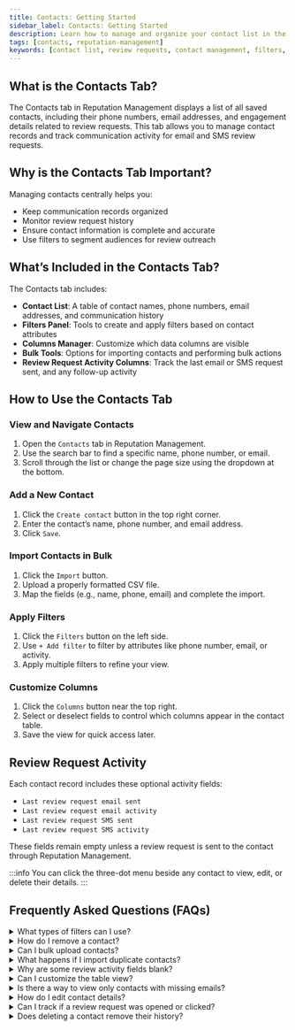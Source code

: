 ```yaml
---
title: Contacts: Getting Started  
sidebar_label: Contacts: Getting Started  
description: Learn how to manage and organize your contact list in the Contacts tab of Reputation Management.  
tags: [contacts, reputation-management]  
keywords: [contact list, review requests, contact management, filters, email activity]  
---
```


## What is the Contacts Tab?

The Contacts tab in Reputation Management displays a list of all saved contacts, including their phone numbers, email addresses, and engagement details related to review requests. This tab allows you to manage contact records and track communication activity for email and SMS review requests.

## Why is the Contacts Tab Important?

Managing contacts centrally helps you:

- Keep communication records organized  
- Monitor review request history  
- Ensure contact information is complete and accurate  
- Use filters to segment audiences for review outreach  

## What’s Included in the Contacts Tab?

The Contacts tab includes:

- **Contact List**: A table of contact names, phone numbers, email addresses, and communication history  
- **Filters Panel**: Tools to create and apply filters based on contact attributes  
- **Columns Manager**: Customize which data columns are visible  
- **Bulk Tools**: Options for importing contacts and performing bulk actions  
- **Review Request Activity Columns**: Track the last email or SMS request sent, and any follow-up activity  

## How to Use the Contacts Tab

### View and Navigate Contacts

1. Open the `Contacts` tab in Reputation Management.  
2. Use the search bar to find a specific name, phone number, or email.  
3. Scroll through the list or change the page size using the dropdown at the bottom.

### Add a New Contact

1. Click the `Create contact` button in the top right corner.  
2. Enter the contact’s name, phone number, and email address.  
3. Click `Save`.

### Import Contacts in Bulk

1. Click the `Import` button.  
2. Upload a properly formatted CSV file.  
3. Map the fields (e.g., name, phone, email) and complete the import.

### Apply Filters

1. Click the `Filters` button on the left side.  
2. Use `+ Add filter` to filter by attributes like phone number, email, or activity.  
3. Apply multiple filters to refine your view.

### Customize Columns

1. Click the `Columns` button near the top right.  
2. Select or deselect fields to control which columns appear in the contact table.  
3. Save the view for quick access later.

## Review Request Activity

Each contact record includes these optional activity fields:

- `Last review request email sent`  
- `Last review request email activity`  
- `Last review request SMS sent`  
- `Last review request SMS activity`  

These fields remain empty unless a review request is sent to the contact through Reputation Management.

:::info
You can click the three-dot menu beside any contact to view, edit, or delete their details.
:::

## Frequently Asked Questions (FAQs)

<details>
<summary>What types of filters can I use?</summary>

You can filter contacts by phone number, email, tags, and review request activity fields.
</details>

<details>
<summary>How do I remove a contact?</summary>

Click the three-dot menu beside the contact and select `Delete`.
</details>

<details>
<summary>Can I bulk upload contacts?</summary>

Yes. Use the `Import` button and upload a CSV file with the appropriate columns.
</details>

<details>
<summary>What happens if I import duplicate contacts?</summary>

Duplicate contacts are typically merged based on matching phone numbers or email addresses.
</details>

<details>
<summary>Why are some review activity fields blank?</summary>

Activity fields remain blank unless a review request was sent to the contact from this tab.
</details>

<details>
<summary>Can I customize the table view?</summary>

Yes. Use the `Columns` button to show or hide fields.
</details>

<details>
<summary>Is there a way to view only contacts with missing emails?</summary>

Yes. Use the `Filters` panel to filter for contacts where the email field is empty.
</details>

<details>
<summary>How do I edit contact details?</summary>

Click the contact's name or the three-dot menu, then choose `Edit`.
</details>

<details>
<summary>Can I track if a review request was opened or clicked?</summary>

Yes. Use the `Last review request email activity` or `SMS activity` columns to view engagement.
</details>

<details>
<summary>Does deleting a contact remove their history?</summary>

Yes. Deleting a contact removes all associated review request data from the system.
</details>
